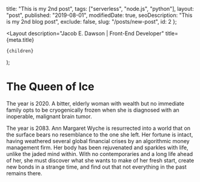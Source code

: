 
  title: "This is my 2nd post",
  tags: ["serverless", "node.js", "python"],
  layout: "post",
  published: "2019-08-01",
  modifiedDate: true,
  seoDescription: "This is my 2nd blog post",
  exclude: false,
  slug: "/posts/new-post",
  id: 2
};

  <Layout
    description="Jacob E. Dawson | Front-End Developer"
    title={meta.title}
  >
    {children}
  </Layout>
);

# The Queen of Ice

The year is 2020. A bitter, elderly woman with wealth but no immediate family opts to be cryogenically frozen when she is diagnosed with an inoperable, malignant brain tumor.

The year is 2083. Ann Margaret Wyche is resurrected into a world that on the surface bears no resemblance to the one she left. Her fortune is intact, having weathered several global financial crises by an algorithmic money management firm. Her body has been rejuvenated and sparkles with life, unlike the jaded mind within. With no contemporaries and a long life ahead of her, she must discover what she wants to make of her fresh start, create new bonds in a strange time, and find out that not everything in the past remains there.
